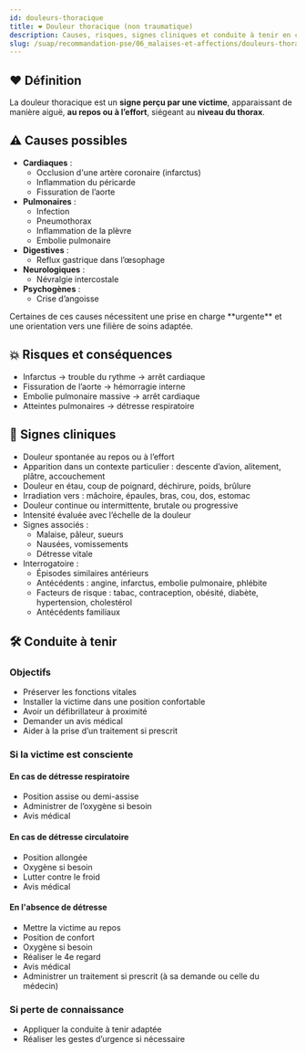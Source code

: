 ---
id: douleurs-thoracique
title: ❤️ Douleur thoracique (non traumatique)
description: Causes, risques, signes cliniques et conduite à tenir en cas de douleur thoracique non traumatique
slug: /suap/recommandation-pse/06_malaises-et-affections/douleurs-thoracique
---


## ❤️ Définition

La douleur thoracique est un **signe perçu par une victime**, apparaissant de manière aiguë, **au repos ou à l’effort**, siégeant au **niveau du thorax**.

## ⚠️ Causes possibles

- **Cardiaques** :
  - Occlusion d'une artère coronaire (infarctus)
  - Inflammation du péricarde
  - Fissuration de l’aorte
- **Pulmonaires** :
  - Infection
  - Pneumothorax
  - Inflammation de la plèvre
  - Embolie pulmonaire
- **Digestives** :
  - Reflux gastrique dans l’œsophage
- **Neurologiques** :
  - Névralgie intercostale
- **Psychogènes** :
  - Crise d’angoisse

<Admonition type="warning">
Certaines de ces causes nécessitent une prise en charge **urgente** et une orientation vers une filière de soins adaptée.
</Admonition>

## 💥 Risques et conséquences

- Infarctus → trouble du rythme → arrêt cardiaque
- Fissuration de l’aorte → hémorragie interne
- Embolie pulmonaire massive → arrêt cardiaque
- Atteintes pulmonaires → détresse respiratoire

## 🧠 Signes cliniques

- Douleur spontanée au repos ou à l’effort
- Apparition dans un contexte particulier : descente d’avion, alitement, plâtre, accouchement
- Douleur en étau, coup de poignard, déchirure, poids, brûlure
- Irradiation vers : mâchoire, épaules, bras, cou, dos, estomac
- Douleur continue ou intermittente, brutale ou progressive
- Intensité évaluée avec l’échelle de la douleur
- Signes associés :
  - Malaise, pâleur, sueurs
  - Nausées, vomissements
  - Détresse vitale
- Interrogatoire :
  - Épisodes similaires antérieurs
  - Antécédents : angine, infarctus, embolie pulmonaire, phlébite
  - Facteurs de risque : tabac, contraception, obésité, diabète, hypertension, cholestérol
  - Antécédents familiaux

## 🛠️ Conduite à tenir

### Objectifs

- Préserver les fonctions vitales
- Installer la victime dans une position confortable
- Avoir un défibrillateur à proximité
- Demander un avis médical
- Aider à la prise d’un traitement si prescrit

### Si la victime est consciente

#### En cas de détresse respiratoire

- Position assise ou demi-assise
- Administrer de l’oxygène si besoin
- Avis médical

#### En cas de détresse circulatoire

- Position allongée
- Oxygène si besoin
- Lutter contre le froid
- Avis médical

#### En l'absence de détresse

- Mettre la victime au repos
- Position de confort
- Oxygène si besoin
- Réaliser le 4e regard
- Avis médical
- Administrer un traitement si prescrit (à sa demande ou celle du médecin)

### Si perte de connaissance

- Appliquer la conduite à tenir adaptée
- Réaliser les gestes d’urgence si nécessaire

